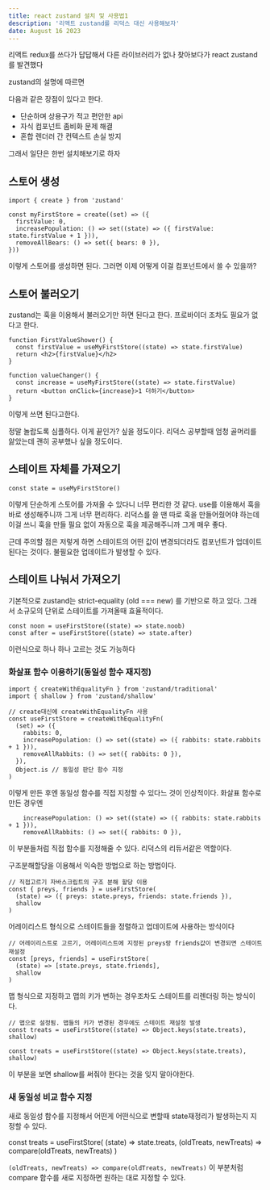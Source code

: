 ```yaml
---
title: react zustand 설치 및 사용법1
description: '리액트 zustand를 리덕스 대신 사용해보자'
date: August 16 2023
---
```



리액트 redux를 쓰다가 답답해서 다른 라이브러리가 없나 찾아보다가 react zustand를 발견했다

zustand의 설명에 따르면 

다음과 같은 장점이 있다고 한다.

+ 단순하며 상용구가 적고 편안한 api
+ 자식 컴포넌트 좀비화 문제 해결
+ 혼합 렌더러 간 컨텍스트 손실 방지

그래서 일단은 한번 설치해보기로 하자

## 스토어 생성
```
import { create } from 'zustand'

const myFirstStore = create((set) => ({
  firstValue: 0,
  increasePopulation: () => set((state) => ({ firstValue: state.firstValue + 1 })),
  removeAllBears: () => set({ bears: 0 }),
}))
```

이렇게 스토어를 생성하면 된다. 그러면 이제 어떻게 이걸 컴포넌트에서 쓸 수 있을까?

## 스토어 불러오기

zustand는 훅을 이용해서 불러오기만 하면 된다고 한다. 프로바이더 조차도 필요가 없다고 한다.
```
function FirstValueShower() {
  const firstValue = useMyFirstStore((state) => state.firstValue)
  return <h2>{firstValue}</h2>
}

function valueChanger() {
  const increase = useMyFirstStore((state) => state.firstValue)
  return <button onClick={increase}>1 더하기</button>
}
```

이렇게 쓰면 된다고한다.

정말 놀랍도록 심플하다. 이게 끝인가? 싶을 정도이다. 리덕스 공부할때 엄청 골머리를 앓았는데 괜히 공부했나 싶을 정도이다.


## 스테이트 자체를 가져오기
```
const state = useMyFirstStore()
```

이렇게 단순하게 스토어를 가져올 수 있다니 너무 편리한 것 같다. use를 이용해서 훅을 바로 생성해주니까 그게 너무 편리하다.
리덕스를 쓸 땐 따로 훅을 만들어줬어야 하는데 이걸 쓰니 훅을 만들 필요 없이 자동으로 훅을 제공해주니까 그게 매우 좋다.

근데 주의할 점은 저렇게 하면 스테이트의 어떤 값이 변경되더라도 컴포넌트가 업데이트 된다는 것이다. 불필요한 업데이트가 발생할 수 있다.



## 스테이트 나눠서 가져오기

기본적으로 zustand는 strict-equality (old === new) 를 기반으로 하고 있다. 그래서 소규모의 단위로 스테이트를 가져올때 효율적이다.
```
const noon = useFirstStore((state) => state.noob)
const after = useFirstStore((state) => state.after)
```
이런식으로 하나 하나 고르는 것도 가능하다

### 화살표 함수 이용하기(동일성 함수 재지정)
```
import { createWithEqualityFn } from 'zustand/traditional'
import { shallow } from 'zustand/shallow'

// create대신에 createWithEqualityFn 사용
const useFirstStore = createWithEqualityFn(
  (set) => ({
    rabbits: 0,
    increasePopulation: () => set((state) => ({ rabbits: state.rabbits + 1 })),
    removeAllRabbits: () => set({ rabbits: 0 }),
  }),
  Object.is // 동일성 판단 함수 지정
)
```
이렇게 만든 후엔 동일성 함수를 직접 지정할 수 있다느 것이 인상적이다. 화살표 함수로 만든 경우엔     
```
    increasePopulation: () => set((state) => ({ rabbits: state.rabbits + 1 })),
    removeAllRabbits: () => set({ rabbits: 0 }),
```
이 부분들처럼 직접 함수를 지정해줄 수 있다. 리덕스의 리듀서같은 역할이다.

구조분해할당을 이용해서 익숙한 방법으로 하는 방법이다.
```
// 직접고르기 자바스크립트의 구조 분해 할당 이용
const { preys, friends } = useFirstStore(
  (state) => ({ preys: state.preys, friends: state.friends }),
  shallow
)
```

어레이리스트 형식으로 스테이트들을 정렬하고 업데이트에 사용하는 방식이다
```
// 어레이리스트로 고르기, 어레이리스트에 지정된 preys랑 friends값이 변경되면 스테이트 재설정
const [preys, friends] = useFirstStore(
  (state) => [state.preys, state.friends],
  shallow
)
```

맵 형식으로 지정하고 맵의 키가 변하는 경우조차도 스테이트를 리렌더링 하는 방식이다.
```
// 맵으로 설정됨. 맵들의 키가 변경된 경우에도 스테이트 재설정 발생
const treats = useFirstStore((state) => Object.keys(state.treats), shallow)
```
```
const treats = useFirstStore((state) => Object.keys(state.treats), shallow)
```
이 부분을 보면 shallow를 써줘야 한다는 것을 잊지 말아야한다.


### 새 동일성 비교 함수 지정
새로 동일성 함수를 지정해서 어떤게 어떤식으로 변할때 state재정리가 발생하는지 지정할 수 있다.

const treats = useFirstStore(
  (state) => state.treats,
  (oldTreats, newTreats) => compare(oldTreats, newTreats)
)

```(oldTreats, newTreats) => compare(oldTreats, newTreats)``` 이 부분처럼 compare 함수를 새로 지정하면 원하는 대로 지정할 수 있다.

